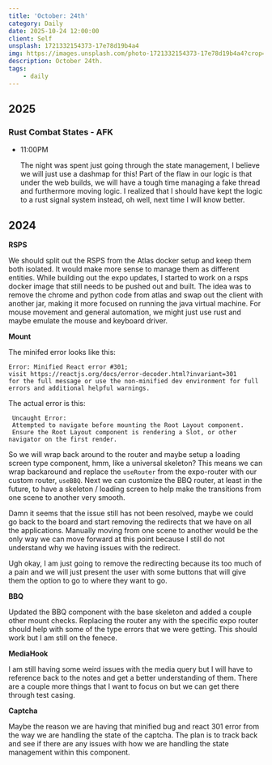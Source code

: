 ```yaml
---
title: 'October: 24th'
category: Daily
date: 2025-10-24 12:00:00
client: Self
unsplash: 1721332154373-17e78d19b4a4
img: https://images.unsplash.com/photo-1721332154373-17e78d19b4a4?crop=entropy&cs=srgb&fm=jpg&ixid=MnwzNjM5Nzd8MHwxfHJhbmRvbXx8fHx8fHx8fDE2ODE3NDg2ODY&ixlib=rb-4.0.3&q=85
description: October 24th.
tags:
    - daily
---
```



## 2025

### Rust Combat States - AFK

-   11:00PM

    The night was spent just going through the state management, I believe we will just use a dashmap for this!
    Part of the flaw in our logic is that under the web builds, we will have a tough time managing a fake thread and furthermore moving logic.
    I realized that I should have kept the logic to a rust signal system instead, oh well, next time I will know better.

## 2024

**RSPS**

We should split out the RSPS from the Atlas docker setup and keep them both isolated.
It would make more sense to manage them as different entities.
While building out the expo updates, I started to work on a rsps docker image that still needs to be pushed out and built.
The idea was to remove the chrome and python code from atlas and swap out the client with another jar, making it more focused on running the java virtual machine.
For mouse movement and general automation, we might just use rust and maybe emulate the mouse and keyboard driver.

**Mount**

The minifed error looks like this:

```
Error: Minified React error #301; 
visit https://reactjs.org/docs/error-decoder.html?invariant=301 
for the full message or use the non-minified dev environment for full errors and additional helpful warnings.
```

The actual error is this:

```
 Uncaught Error: 
 Attempted to navigate before mounting the Root Layout component. 
 Ensure the Root Layout component is rendering a Slot, or other navigator on the first render.
```

So we will wrap back around to the router and maybe setup a loading screen type component, hmm, like a universal skeleton?
This means we can wrap backaround and replace the `useRouter` from the expo-router with our custom router, `useBBQ`.
Next we can customize the BBQ router, at least in the future, to have a skeleton / loading screen to help make the transitions from one scene to another very smooth.

Damn it seems that the issue still has not been resolved, maybe we could go back to the board and start removing the redirects that we have on all the applications.
Manually moving from one scene to another would be the only way we can move forward at this point because I still do not understand why we having issues with the redirect.

Ugh okay, I am just going to remove the redirecting because its too much of a pain and we will just present the user with some buttons that will give them the option to go to where they want to go.

**BBQ**

Updated the BBQ component with the base skeleton and added a couple other mount checks.
Replacing the router any with the specific expo router should help with some of the type errors that we were getting.
This should work but I am still on the fenece.

**MediaHook**

I am still having some weird issues with the media query but I will have to reference back to the notes and get a better understanding of them.
There are a couple more things that I want to focus on but we can get there through test casing.

**Captcha**

Maybe the reason we are having that minified bug and react 301 error from the way we are handling the state of the captcha.
The plan is to track back and see if there are any issues with how we are handling the state management within this component.